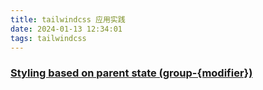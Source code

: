 ```yaml
---
title: tailwindcss 应用实践
date: 2024-01-13 12:34:01
tags: tailwindcss
---
```

### [Styling based on parent state (group-{modifier})](https://tailwindcss.com/docs/hover-focus-and-other-states#styling-based-on-parent-state)
